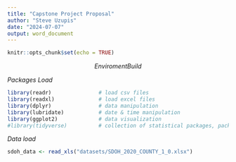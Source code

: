 ```yaml
---
title: "Capstone Project Proposal"
author: "Steve Uzupis"
date: "2024-07-07"
output: word_document
---
```


```r
knitr::opts_chunk$set(echo = TRUE)
```

$$Enviroment Build$$

*Packages Load*
```r
library(readr)               # load csv files
library(readxl)              # load excel files
library(dplyr)               # data manipulation
library(lubridate)           # date & time manipulation
library(ggplot2)             # data visualization
#library(tidyverse)          # collection of statistical packages, packages loaded individually
```
*Data load*
```r
sdoh_data <- read_xls("datasets/SDOH_2020_COUNTY_1_0.xlsx")
```






























































































































































































